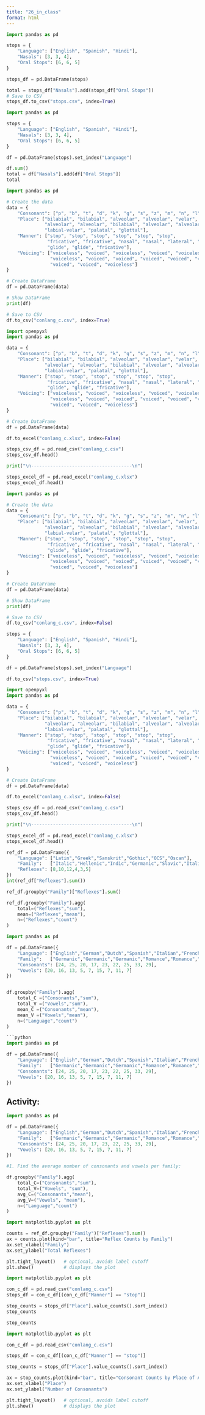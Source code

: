 ```yaml
---
title: "26_in_class"
format: html
---
```



```python
import pandas as pd

stops = {
    "Language": ["English", "Spanish", "Hindi"],
    "Nasals": [3, 3, 4],
    "Oral Stops": [6, 6, 5]
}

stops_df = pd.DataFrame(stops)

total = stops_df["Nasals"].add(stops_df["Oral Stops"])
# Save to CSV
stops_df.to_csv("stops.csv", index=True)
```













```python
import pandas as pd

stops = {
    "Language": ["English", "Spanish", "Hindi"],
    "Nasals": [3, 3, 4],
    "Oral Stops": [6, 6, 5]
}

df = pd.DataFrame(stops).set_index("Language")

df.sum()
total = df["Nasals"].add(df["Oral Stops"])
total
```



```python
import pandas as pd

# Create the data
data = {
    "Consonant": ["p", "b", "t", "d", "k", "g", "s", "z", "m", "n", "l", "r", "w", "j", "h"],
    "Place": ["bilabial", "bilabial", "alveolar", "alveolar", "velar", "velar",
              "alveolar", "alveolar", "bilabial", "alveolar", "alveolar", "alveolar",
              "labial-velar", "palatal", "glottal"],
    "Manner": ["stop", "stop", "stop", "stop", "stop", "stop",
               "fricative", "fricative", "nasal", "nasal", "lateral", "trill",
               "glide", "glide", "fricative"],
    "Voicing": ["voiceless", "voiced", "voiceless", "voiced", "voiceless", "voiced",
                "voiceless", "voiced", "voiced", "voiced", "voiced", "voiced",
                "voiced", "voiced", "voiceless"]
}

# Create DataFrame
df = pd.DataFrame(data)

# Show DataFrame
print(df)

# Save to CSV
df.to_csv("conlang_c.csv", index=True)
```

```python
import openpyxl
import pandas as pd

data = {
    "Consonant": ["p", "b", "t", "d", "k", "g", "s", "z", "m", "n", "l", "r", "w", "j", "h"],
    "Place": ["bilabial", "bilabial", "alveolar", "alveolar", "velar", "velar",
              "alveolar", "alveolar", "bilabial", "alveolar", "alveolar", "alveolar",
              "labial-velar", "palatal", "glottal"],
    "Manner": ["stop", "stop", "stop", "stop", "stop", "stop",
               "fricative", "fricative", "nasal", "nasal", "lateral", "trill",
               "glide", "glide", "fricative"],
    "Voicing": ["voiceless", "voiced", "voiceless", "voiced", "voiceless", "voiced",
                "voiceless", "voiced", "voiced", "voiced", "voiced", "voiced",
                "voiced", "voiced", "voiceless"]
}

# Create DataFrame
df = pd.DataFrame(data)

df.to_excel("conlang_c.xlsx", index=False)
```




```python
stops_csv_df = pd.read_csv("conlang_c.csv")
stops_csv_df.head()

print("\n-------------------------------------\n")

stops_excel_df = pd.read_excel("conlang_c.xlsx")
stops_excel_df.head()
```







```python
import pandas as pd

# Create the data
data = {
    "Consonant": ["p", "b", "t", "d", "k", "g", "s", "z", "m", "n", "l", "r", "w", "j", "h"],
    "Place": ["bilabial", "bilabial", "alveolar", "alveolar", "velar", "velar",
              "alveolar", "alveolar", "bilabial", "alveolar", "alveolar", "alveolar",
              "labial-velar", "palatal", "glottal"],
    "Manner": ["stop", "stop", "stop", "stop", "stop", "stop",
               "fricative", "fricative", "nasal", "nasal", "lateral", "trill",
               "glide", "glide", "fricative"],
    "Voicing": ["voiceless", "voiced", "voiceless", "voiced", "voiceless", "voiced",
                "voiceless", "voiced", "voiced", "voiced", "voiced", "voiced",
                "voiced", "voiced", "voiceless"]
}

# Create DataFrame
df = pd.DataFrame(data)

# Show DataFrame
print(df)

# Save to CSV
df.to_csv("conlang_c.csv", index=False)
```





```python
stops = {
    "Language": ["English", "Spanish", "Hindi"],
    "Nasals": [3, 3, 4],
    "Oral Stops": [6, 6, 5]
}

df = pd.DataFrame(stops).set_index("Language")

df.to_csv("stops.csv", index=True)
```




```python
import openpyxl
import pandas as pd

data = {
    "Consonant": ["p", "b", "t", "d", "k", "g", "s", "z", "m", "n", "l", "r", "w", "j", "h"],
    "Place": ["bilabial", "bilabial", "alveolar", "alveolar", "velar", "velar",
              "alveolar", "alveolar", "bilabial", "alveolar", "alveolar", "alveolar",
              "labial-velar", "palatal", "glottal"],
    "Manner": ["stop", "stop", "stop", "stop", "stop", "stop",
               "fricative", "fricative", "nasal", "nasal", "lateral", "trill",
               "glide", "glide", "fricative"],
    "Voicing": ["voiceless", "voiced", "voiceless", "voiced", "voiceless", "voiced",
                "voiceless", "voiced", "voiced", "voiced", "voiced", "voiced",
                "voiced", "voiced", "voiceless"]
}

# Create DataFrame
df = pd.DataFrame(data)

df.to_excel("conlang_c.xlsx", index=False)
```



```python
stops_csv_df = pd.read_csv("conlang_c.csv")
stops_csv_df.head()

print("\n-------------------------------------\n")

stops_excel_df = pd.read_excel("conlang_c.xlsx")
stops_excel_df.head()
```


```python
ref_df = pd.DataFrame({
    "Language": ["Latin","Greek","Sanskrit","Gothic","OCS","Oscan"],
    "Family":   ["Italic","Hellenic","Indic","Germanic","Slavic","Italic"],
    "Reflexes": [8,10,12,4,3,5]
})
int(ref_df["Reflexes"].sum())
```

```python
ref_df.groupby("Family")["Reflexes"].sum()
```



```python
ref_df.groupby("Family").agg(
    total=("Reflexes","sum"),
    mean=("Reflexes","mean"),
    n=("Reflexes","count")
)
```

```python
import pandas as pd

df = pd.DataFrame({
    "Language": ["English","German","Dutch","Spanish","Italian","French","Greek","Hindi","Bengali"],
    "Family":   ["Germanic","Germanic","Germanic","Romance","Romance","Romance","Hellenic","Indic","Indic"],
    "Consonants": [24, 25, 20, 17, 23, 22, 25, 33, 29],
    "Vowels": [20, 16, 13, 5, 7, 15, 7, 11, 7]
})


df.groupby("Family").agg(
    total_C =("Consonants","sum"), 
    total_V =("Vowels","sum"),
    mean_C =("Consonants","mean"),
    mean_V =("Vowels","mean"), 
    n=("Language","count")
)

```







```python
```python
import pandas as pd

df = pd.DataFrame({
    "Language": ["English","German","Dutch","Spanish","Italian","French","Greek","Hindi","Bengali"],
    "Family":   ["Germanic","Germanic","Germanic","Romance","Romance","Romance","Hellenic","Indic","Indic"],
    "Consonants": [24, 25, 20, 17, 23, 22, 25, 33, 29],
    "Vowels": [20, 16, 13, 5, 7, 15, 7, 11, 7]
})
```
















## Activity:

```python
import pandas as pd

df = pd.DataFrame({
    "Language": ["English","German","Dutch","Spanish","Italian","French","Greek","Hindi","Bengali"],
    "Family":   ["Germanic","Germanic","Germanic","Romance","Romance","Romance","Hellenic","Indic","Indic"],
    "Consonants": [24, 25, 20, 17, 23, 22, 25, 33, 29],
    "Vowels": [20, 16, 13, 5, 7, 15, 7, 11, 7]
})

#1. Find the average number of consonants and vowels per family:

df.groupby("Family").agg(
    total_C=("Consonants","sum"),
    total_V=("Vowels", "sum"),
    avg_C=("Consonants","mean"),
    avg_V=("Vowels", "mean"),
    n=("Language","count")
)
```










```python
import matplotlib.pyplot as plt

counts = ref_df.groupby("Family")["Reflexes"].sum()
ax = counts.plot(kind="bar", title="Reflex Counts by Family")
ax.set_xlabel("Family")
ax.set_ylabel("Total Reflexes")

plt.tight_layout()   # optional, avoids label cutoff
plt.show()           # displays the plot
```

```python
import matplotlib.pyplot as plt

con_c_df = pd.read_csv("conlang_c.csv")
stops_df = con_c_df[(con_c_df["Manner"] == "stop")]

stop_counts = stops_df["Place"].value_counts().sort_index()
stop_counts
```








```python
stop_counts
```

```python

import matplotlib.pyplot as plt

con_c_df = pd.read_csv("conlang_c.csv")

stops_df = con_c_df[(con_c_df["Manner"] == "stop")]

stop_counts = stops_df["Place"].value_counts().sort_index()

ax = stop_counts.plot(kind="bar", title="Consonant Counts by Place of Articulation")
ax.set_xlabel("Place")
ax.set_ylabel("Number of Consonants")

plt.tight_layout()   # optional, avoids label cutoff
plt.show()           # displays the plot

```






